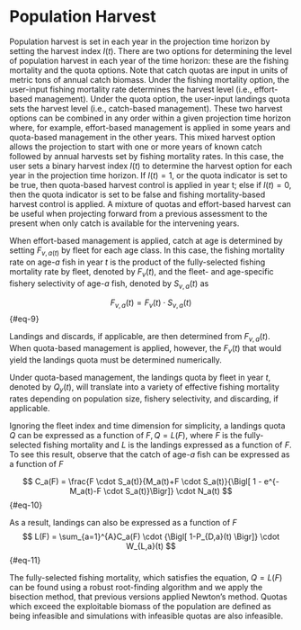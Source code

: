 # Population Harvest {.unnumbered}


Population harvest is set in each year in the projection time horizon by setting the harvest index $I(t)$. There are two options for determining the level of population harvest in each year of the time horizon: these are the fishing mortality and the quota options. Note that catch quotas are input in units of metric tons of annual catch biomass. Under the fishing mortality option, the user-input fishing mortality rate determines the harvest level (i.e., effort-based management). Under the quota option, the user-input landings quota sets the harvest level (i.e., catch-based management). These two harvest options can be combined in any order within a given projection time horizon where, for example, effort-based management is applied in some years and quota-based management in the other years. This mixed harvest option allows the projection to start with one or more years of known catch followed by annual harvests set by fishing mortality rates. In this case, the user sets a binary harvest index $I(t)$ to determine the harvest option for each year in the projection time horizon. If $I(t)=1$, or the quota indicator is set to be true, then quota-based harvest control is applied in year t; else if $I(t)=0$, then the quota indicator is set to be false and fishing mortality-based harvest control is applied. A mixture of quotas and effort-based harvest can be useful when projecting forward from a previous assessment to the present when only catch is available for the intervening years.

When effort-based management is applied, catch at age is determined by setting $F_{v,a(t)}$ by fleet for each age class. In this case, the fishing mortality rate on age-$a$ fish in year $t$ is the product of the fully-selected fishing mortality rate by fleet, denoted by $F_v(t)$, and the fleet- and age-specific fishery selectivity of age-$a$ fish, denoted by $S_{v,a}(t)$ as

$$
F_{v,a}(t) = F_v(t) \cdot S_{v,a}(t) 
$$ {#eq-9}

Landings and discards, if applicable, are then determined from $F_{v,a}(t)$. When quota-based management is applied, however, the $F_v(t)$ that would yield the landings quota must be determined numerically.

Under quota-based management, the landings quota by fleet in year $t$, denoted by $Q_y(t)$, will translate into a variety of effective fishing mortality rates depending on population size, fishery selectivity, and discarding, if applicable.

Ignoring the fleet index and time dimension for simplicity, a landings quota $Q$ can be expressed as a function of $F, Q=L(F)$, where $F$ is the fully-selected fishing mortality and $L$ is the landings expressed as a function of $F$. To see this result, observe that the catch of age-$a$ fish can be expressed as a function of $F$

$$
C_a(F) = \frac{F \cdot S_a(t)}{M_a(t)+F \cdot S_a(t)}{\Bigl[ 1 - e^{-M_a(t)-F \cdot S_a(t)}\Bigr]} \cdot N_a(t)
$$ {#eq-10}

As a result, landings can also be expressed as a function of $F$
$$
L(F) = \sum_{a=1}^{A}C_a(F) \cdot {\Bigl[ 1-P_{D,a}(t) \Bigr]} \cdot W_{L,a}(t)
$$ {#eq-11}

The fully-selected fishing mortality, which satisfies the equation, $Q=L(F)$ can be found
using a robust root-finding algorithm and we apply the bisection method, that previous versions applied Newton’s method. Quotas which exceed the exploitable biomass of the population are defined as being infeasible and simulations with infeasible quotas are also infeasible.

